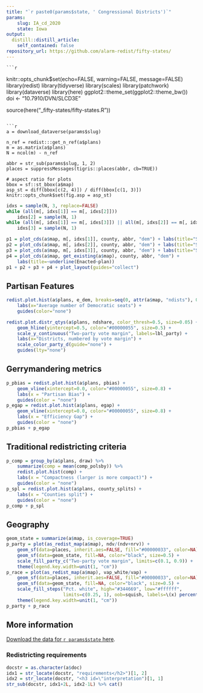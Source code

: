 ```yaml
---
title: "`r paste0(params$state, ' Congressional Districts')`"
params:
    slug: IA_cd_2020
    state: Iowa
output:
  distill::distill_article:
    self_contained: false
repository_url: https://github.com/alarm-redist/fifty-states/
---
```


    ```r
knitr::opts_chunk$set(echo=FALSE, warning=FALSE, message=FALSE)
library(redist)
library(tidyverse)
library(scales)
library(patchwork)
library(dataverse)
library(here)
ggplot2::theme_set(ggplot2::theme_bw())
doi <- "10.7910/DVN/SLCD3E"

source(here("_fifty-states/fifty-states.R"))
```

```r
a = download_dataverse(params$slug)

n_ref = redist:::get_n_ref(a$plans)
m = as.matrix(a$plans)
N = ncol(m) - n_ref

abbr = str_sub(params$slug, 1, 2)
places = suppressMessages(tigris::places(abbr, cb=TRUE))

# aspect ratio for plots
bbox = sf::st_bbox(a$map)
asp_st = diff(bbox[c(2, 4)]) / diff(bbox[c(1, 3)])
knitr::opts_chunk$set(fig.asp = asp_st)
```

```r
idxs = sample(N, 3, replace=FALSE)
while (all(m[, idxs[1]] == m[, idxs[2]])) 
    idxs[2] = sample(N, 1)
while (all(m[, idxs[1]] == m[, idxs[3]]) || all(m[, idxs[2]] == m[, idxs[3]])) 
    idxs[3] = sample(N, 1)

p1 = plot_cds(a$map, m[, idxs[1]], county, abbr, "dem") + labs(title="Sample plan 1")
p2 = plot_cds(a$map, m[, idxs[2]], county, abbr, "dem") + labs(title="Sample plan 2")
p3 = plot_cds(a$map, m[, idxs[3]], county, abbr, "dem") + labs(title="Sample plan 3")
p4 = plot_cds(a$map, get_existing(a$map), county, abbr, "dem") + 
    labs(title=~underline(Enacted~plan))
p1 + p2 + p3 + p4 + plot_layout(guides="collect")
```


## Partisan Features

```r
redist.plot.hist(a$plans, e_dem, breaks=seq(0, attr(a$map, "ndists"), 0.25)) +
    labs(x="Average number of Democratic seats") +
    guides(color="none")
```

```r
redist.plot.distr_qtys(a$plans, ndshare, color_thresh=0.5, size=0.05) +
    geom_hline(yintercept=0.5, color="#00000055", size=0.5) +
    scale_y_continuous("Two-party vote margin", labels=lbl_party) +
    labs(x="Districts, numbered by vote margin") +
    scale_color_party_d(guide="none") +
    guides(lty="none")
```


## Gerrymandering metrics

```r
p_pbias = redist.plot.hist(a$plans, pbias) + 
    geom_vline(xintercept=0.0, color="#00000055", size=0.8) +
    labs(x = "Partisan Bias") +
    guides(color = "none")
p_egap = redist.plot.hist(a$plans, egap) + 
    geom_vline(xintercept=0.0, color="#00000055", size=0.8) +
    labs(x = "Efficiency Gap") +
    guides(color = "none")
p_pbias + p_egap
```

## Traditional redistricting criteria

```r
p_comp = group_by(a$plans, draw) %>%
    summarize(comp = mean(comp_polsby)) %>%
    redist.plot.hist(comp) +
    labs(x = "Compactness (larger is more compact)") +
    guides(color = "none")
p_spl = redist.plot.hist(a$plans, county_splits) + 
    labs(x = "Counties split") +
    guides(color = "none")
p_comp + p_spl
```

## Geography

```r
geom_state = summarize(a$map, is_coverage=TRUE)
p_party = plot(as_redist_map(a$map), ndv/(ndv+nrv)) +
    geom_sf(data=places, inherit.aes=FALSE, fill="#00000033", color=NA) +
    geom_sf(data=geom_state, fill=NA, color="black", size=0.5) +
    scale_fill_party_c("Two-party vote margin", limits=c(0.1, 0.9)) +
    theme(legend.key.width=unit(1, "cm"))
p_race = plot(as_redist_map(a$map), vap_white/vap) +
    geom_sf(data=places, inherit.aes=FALSE, fill="#00000033", color=NA) +
    geom_sf(data=geom_state, fill=NA, color="black", size=0.5) +
    scale_fill_steps("Pct. white", high="#344669", low="#ffffff", 
                     limits=c(0.25, 1), oob=squish, labels=\(x) percent(x, 1)) +
    theme(legend.key.width=unit(1, "cm"))
p_party + p_race
```

## More information
[Download the data for `r params$state` here](https://dataverse.harvard.edu/dataset.xhtml?persistentId=doi:10.7910/DVN/SLCD3E).

### Redistricting requirements

```r
docstr = as.character(a$doc)
idx1 = str_locate(docstr, "requirements</h2>")[1, 2]
idx2 = str_locate(docstr, "<h3 id=\"interpretation")[1, 1]
str_sub(docstr, idx1+2L, idx2-1L) %>% cat()
```



